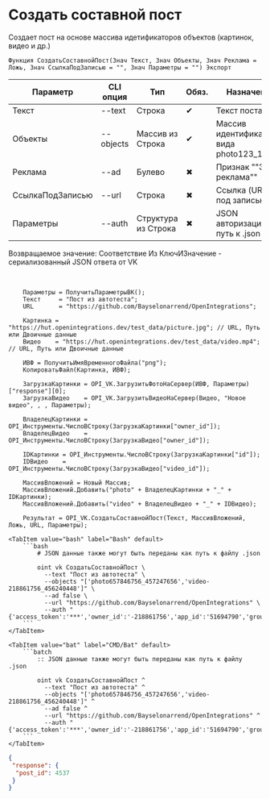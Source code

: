 ﻿---
sidebar_position: 2
description: Создать составной пост и другие функции для работы с VK в Открытом пакете интеграций - бесплатной open-source библиотеке интеграций для 1С:Предприятие 8, OneScript и CLI
keywords: [1C, 1С, 1С:Предприятие, 1С:Предприятие 8.3, API, Интеграция, Сервисы, Обмен, OneScript, CLI, VK]
---


# Создать составной пост
 Создает пост на основе массива идетификаторов объектов (картинок, видео и др.)



`Функция СоздатьСоставнойПост(Знач Текст, Знач Объекты, Знач Реклама = Ложь, Знач СсылкаПодЗаписью = "", Знач Параметры = "") Экспорт`

  | Параметр | CLI опция | Тип | Обяз. | Назначение |
  |-|-|-|-|-|
  | Текст | --text | Строка | &#x2714; | Текст поста |
  | Объекты | --objects | Массив из Строка | &#x2714; | Массив идентификаторов вида photo123_123 |
  | Реклама | --ad | Булево | &#x2716; | Признак ""Это реклама"" |
  | СсылкаПодЗаписью | --url | Строка | &#x2716; | Ссылка (URL) под записью |
  | Параметры | --auth | Структура из Строка | &#x2716; | JSON авторизации или путь к .json |

  
  Возвращаемое значение:   Соответствие Из КлючИЗначение - сериализованный JSON ответа от VK

<br/>




```bsl title="Пример использования для 1С:Предприятие/OneScript"
    Параметры = ПолучитьПараметрыВК();
    Текст     = "Пост из автотеста";
    URL       = "https://github.com/Bayselonarrend/OpenIntegrations";

    Картинка = "https://hut.openintegrations.dev/test_data/picture.jpg"; // URL, Путь или Двоичные данные
    Видео    = "https://hut.openintegrations.dev/test_data/video.mp4";   // URL, Путь или Двоичные данные

    ИВФ = ПолучитьИмяВременногоФайла("png");
    КопироватьФайл(Картинка, ИВФ);

    ЗагрузкаКартинки = OPI_VK.ЗагрузитьФотоНаСервер(ИВФ, Параметры)["response"][0];
    ЗагрузкаВидео    = OPI_VK.ЗагрузитьВидеоНаСервер(Видео, "Новое видео", , , Параметры);

    ВладелецКартинки = OPI_Инструменты.ЧислоВСтроку(ЗагрузкаКартинки["owner_id"]);
    ВладелецВидео    = OPI_Инструменты.ЧислоВСтроку(ЗагрузкаВидео["owner_id"]);

    IDКартинки = OPI_Инструменты.ЧислоВСтроку(ЗагрузкаКартинки["id"]);
    IDВидео    = OPI_Инструменты.ЧислоВСтроку(ЗагрузкаВидео["video_id"]);

    МассивВложений = Новый Массив;
    МассивВложений.Добавить("photo" + ВладелецКартинки + "_" + IDКартинки);
    МассивВложений.Добавить("video" + ВладелецВидео + "_" + IDВидео);

    Результат = OPI_VK.СоздатьСоставнойПост(Текст, МассивВложений, Ложь, URL, Параметры);
```
    

 <Tabs>
  
    <TabItem value="bash" label="Bash" default>
        ```bash
            # JSON данные также могут быть переданы как путь к файлу .json
            
            oint vk СоздатьСоставнойПост \
              --text "Пост из автотеста" \
              --objects "['photo657846756_457247656','video-218861756_456240448']" \
              --ad false \
              --url "https://github.com/Bayselonarrend/OpenIntegrations" \
              --auth "{'access_token':'***','owner_id':'-218861756','app_id':'51694790','group_id':'218861756'}"
        ```
    </TabItem>
  
    <TabItem value="bat" label="CMD/Bat" default>
        ```batch
            :: JSON данные также могут быть переданы как путь к файлу .json
            
            oint vk СоздатьСоставнойПост ^
              --text "Пост из автотеста" ^
              --objects "['photo657846756_457247656','video-218861756_456240448']" ^
              --ad false ^
              --url "https://github.com/Bayselonarrend/OpenIntegrations" ^
              --auth "{'access_token':'***','owner_id':'-218861756','app_id':'51694790','group_id':'218861756'}"
        ```
    </TabItem>
</Tabs>


```json title="Результат"
{
 "response": {
  "post_id": 4537
 }
}
```
